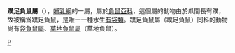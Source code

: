 {{Automatic taxobox
| taxon = Chironectes
| authority = 
| image =Schwimmbeutler-drawing.jpg
| image_caption =蹼足負鼠（Chironectes minimus） 
}}

'''蹼足負鼠屬'''（{{lang|en|Chironectes}}），[[哺乳綱|哺乳綱]]的一屬，屬於[[負鼠亞科|負鼠亞科]]，這個屬的動物由於爪間長有蹼，故被稱爲蹼足負鼠，是唯一一種水生[[有袋類|有袋類]]。蹼足負鼠屬（蹼足負鼠）同科的動物尚有[[袋負鼠屬|袋負鼠屬]]、[[草地負鼠屬|草地負鼠屬]]（草地負鼠）。
{{哺乳類小作品}}
{{taxonbar}}
[[Category:负鼠目|P]]